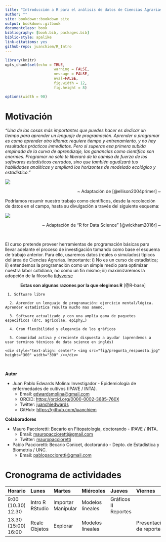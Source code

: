```yaml
--- 
title: "Introducción a R para el análisis de datos de Ciencias Agrarias"
author: ""
site: bookdown::bookdown_site
output: bookdown::gitbook
documentclass: book
bibliography: [book.bib, packages.bib]
biblio-style: apalike
link-citations: yes
github-repo: juanchiem/R_Intro
---
```


```r
library(knitr)
opts_chunk$set(echo = TRUE, 
                      warning = FALSE, 
                      message = FALSE, 
                      eval=FALSE, 
                      fig.width = 12,
                      fig.height = 8)

options(width = 90)
```

# Motivación {-}

*"Una de las cosas más importantes que puedes hacer es dedicar un tiempo para aprender un lenguaje de programación. Aprender a programar es como aprender otro idioma: requiere tiempo y entrenamiento, y no hay resultados prácticos inmediatos. Pero si superas esa primera subida empinada de la curva de aprendizaje, las ganancias como científico son enormes. Programar no sólo te liberará de la camisa de fuerza de los softwares estadísticos cerrados, sino que también agudizará tus habilidades analíticas y ampliará los horizontes de modelado ecológico y estadístico.”*

![](fig/top.jpg) 

<div style="text-align: right">  ~ Adaptación de [@ellison2004primer] ~ </div>


Podríamos resumir nuestro trabajo como científicos, desde la recolección de datos en el campo, hasta su divulgación a través del siguiente esquema:

![](fig/workflow.jpg) 

<div style="text-align: right">  ~ Adaptación de "R for Data Science" [@wickham2016r] ~ </div>

</br>

El curso pretende proveer herramientas de programación básicas para llevar adelante el proceso de investigación tomando como base el esquema de trabajo anterior. Para ello, usaremos datos (reales o simulados) típicos del área de Ciencias Agrarias. Importante: i) No es un curso de estadística; ii) entendemos la programación como un simple medio para optimizar nuestra labor cotidiana, no como un fin mismo; iii) maximizaremos la adopción de la filosofia [tidyverse](https://www.tidyverse.org/) 

<div style="text-align: center">
<b>Estas son algunas razones por la que elegimos R</b> [@R-base]
</div>


```block
 1. Software libre

  2. Aprender un lenguaje de programación: ejercicio mental/lógica. Aprender estadística resulta mucho mas ameno.

  3. Software actualizado y con una amplia gama de paquetes específicos (drc, agricolae, epiphy…)

  4. Gran flexibilidad y elegancia de los gráficos

  5. Comunidad activa y creciente dispuesta a ayudar (aprendemos a usar terminos técnicos de data science en inglés)

<div style="text-align: center"> <img src="fig/pregunta_respuesta.jpg" height="300" width="300" /></div>

```


</br>


<b>Autor</b> 

* Juan Pablo Edwards Molina: Investigador - Epidemiología de enfermedades de cultivos (IPAVE / INTA).
    + Email: [edwardsmolina@gmail.com](mailto:edwardsmolina@gmail.com)
    + ORCID: <https://orcid.org/0000-0002-3685-760X>
    + Twitter: [juanchiedwards](https://twitter.com/juanchiedwards)
    + GitHub: <https://github.com/juanchiem>

<b>Colaboradores</b> 

* Mauro Paccioretti: Becario en Fitopatologia, doctorando - IPAVE / INTA.
    + Email: [mauropaccioretti@gmail.com](mailto:mauropaccioretti@gmail.com)
    + Twitter: [mauropaccioretti](https://www.instagram.com/mauropaccioretti)

* Pablo Paccioretti: Becario Conicet, doctorando - Depto. de Estadistica y Biometria / UNC. 
    + Email: [pablopaccioretti@gmail.com](mailto:pablopaccioretti@gmail.com)


# Cronograma de actividades {-}

|Horario             |Lunes           |Martes             |Miércoles        |Jueves               |Viernes      |
|:-------------------|:---------------|:------------------|:----------------|:--------------------|:------------|
|9:00     (10.30)    12.30  |Intro R RStudio |Importar Manipular |Modelos lineales |Gráficos II Reportes |        |
|13.30    (15:00)    16:00 |Rcalc  Objetos  |Explorar           |Modelos lineales |                 |Presentación de reportes|

